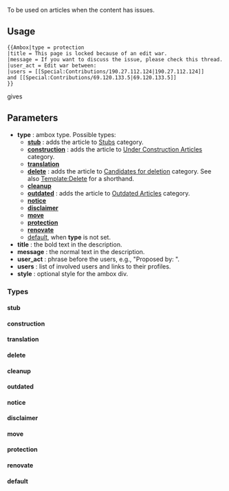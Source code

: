 To be used on articles when the content has issues.

==Usage==
<pre>
{{Ambox|type = protection
|title = This page is locked because of an edit war.
|message = If you want to discuss the issue, please check this thread.
|user_act = Edit war between:
|users = [[Special:Contributions/190.27.112.124|190.27.112.124]]
and [[Special:Contributions/69.120.133.5|69.120.133.5]]
}}
</pre>
gives
{{Ambox|type = protection
|title = This page is locked because of an edit war.
|message = If you want to discuss the issue, please check this thread.
|user_act = Edit war between:
|users = [[Special:Contributions/190.27.112.124|190.27.112.124]]
and [[Special:Contributions/69.120.133.5|69.120.133.5]]
}}

==Parameters==
* '''type''' : ambox type. Possible types:
** '''[[#stub|stub]]''' : adds the article to [[:Category:Stubs|Stubs]] category.
** '''[[#construction|construction]]''' : adds the article to [[:Category:Under Construction Articles|Under Construction Articles]] category.
** '''[[#translation|translation]]'''
** '''[[#delete|delete]]''' : adds the article to [[:Category:Candidates for deletion|Candidates for deletion]] category. See also [[Template:Delete]] for a shorthand.
** '''[[#cleanup|cleanup]]'''
** '''[[#outdated|outdated]]''' : adds the article to [[:Category:Outdated Articles|Outdated Articles]] category.
** '''[[#notice|notice]]'''
** '''[[#disclaimer|disclaimer]]'''
** '''[[#move|move]]'''
** '''[[#protection|protection]]'''
** '''[[#renovate|renovate]]'''
** [[#default|default]], when '''type''' is not set.
* '''title''' : the bold text in the description.
* '''message''' : the normal text in the description.
* '''user_act''' : phrase before the users, e.g., "Proposed by: ".
* '''users''' : list of involved users and links to their profiles.
* '''style''' : optional style for the ambox div.

===Types===
====stub====
{{Ambox|type = stub
|message = You can help the wiki by expanding it.
|users = [[User:McDerp|McDerp]]
}}
====construction====
{{Ambox|type = construction
|message = This is your custom message for this ambox.
|users = [[User:McDerp|McDerp]]
}}
====translation====
{{Ambox|type = translation
|message = This is your custom message for this ambox.
|users = [[User:McDerp|McDerp]]
}}
====delete====
{{Ambox|type = delete|
|message = This is your custom message for this ambox.
|users = [[User:McDerp|McDerp]]
}}
====cleanup====
{{Ambox|type = cleanup
|message = This is your custom message for this ambox.
|users = [[User:McDerp|McDerp]]
}}
====outdated====
{{Ambox|type = outdated
|message = This is your custom message for this ambox.
|users = [[User:McDerp|McDerp]]
}}
====notice====
{{Ambox|type = notice
|message = This is your custom message for this ambox.
|users = [[User:McDerp|McDerp]]
}}
====disclaimer====
{{Ambox|type = disclaimer
|message = This is your custom message for this ambox.
|users = [[User:McDerp|McDerp]]
}}
====move====
{{Ambox|type = move
|message = This is your custom message for this ambox.
|users = [[User:McDerp|McDerp]]
}}
====protection====
{{Ambox|type = protection
|message = This is your custom message for this ambox.
|users = [[User:McDerp|McDerp]]
}}
====renovate====
{{Ambox|type = renovate
|message = This is your custom message for this ambox.
|users = [[User:McDerp|McDerp]]
}}
====default====
{{Ambox
|message = This is your custom message for this ambox.
}}
<includeonly>[[Category:Article management templates|{{PAGENAME}}]]</includeonly><noinclude>[[Category:Template documentation|{{PAGENAME}}]]</noinclude>